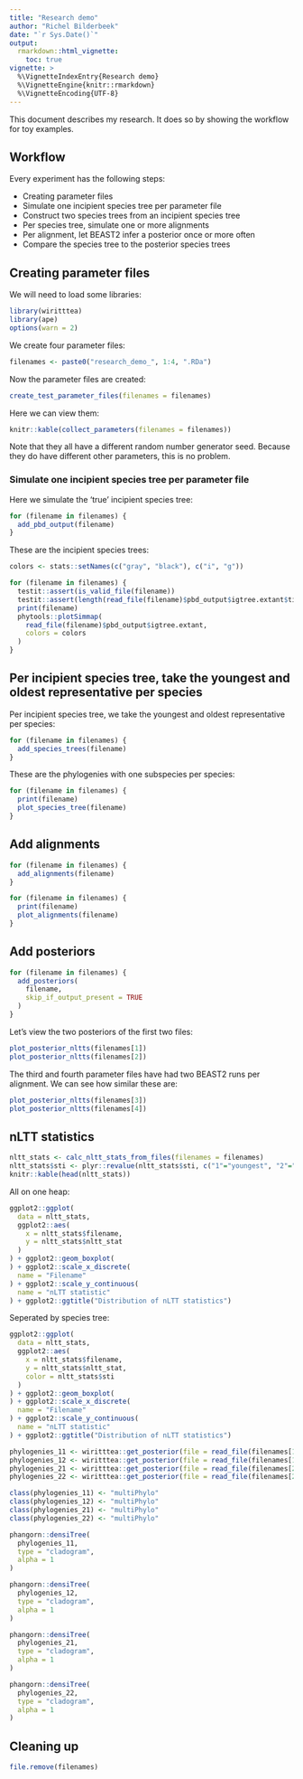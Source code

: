 ```yaml
---
title: "Research demo"
author: "Richel Bilderbeek"
date: "`r Sys.Date()`"
output: 
  rmarkdown::html_vignette:
    toc: true
vignette: >
  %\VignetteIndexEntry{Research demo}
  %\VignetteEngine{knitr::rmarkdown}
  %\VignetteEncoding{UTF-8}
---
```


This document describes my research. It does so by
showing the workflow for toy examples.

## Workflow

Every experiment has the following steps:

 * Creating parameter files
 * Simulate one incipient species tree per parameter file
 * Construct two species trees from an incipient species tree
 * Per species tree, simulate one or more alignments
 * Per alignment, let BEAST2 infer a posterior once or more often
 * Compare the species tree to the posterior species trees

## Creating parameter files

We will need to load some libraries:

```r
library(wiritttea)
library(ape)
options(warn = 2)
```


We create four parameter files:

```r
filenames <- paste0("research_demo_", 1:4, ".RDa")
```

Now the parameter files are created:

```r
create_test_parameter_files(filenames = filenames)
```

Here we can view them:

```r
knitr::kable(collect_parameters(filenames = filenames))
```

Note that they all have a different random number generator seed. Because
they do have different other parameters, this is no problem.


### Simulate one incipient species tree per parameter file

Here we simulate the 'true' incipient species tree:

```r
for (filename in filenames) {
  add_pbd_output(filename)  
}
```

These are the incipient species trees:

```r
colors <- stats::setNames(c("gray", "black"), c("i", "g"))

for (filename in filenames) {
  testit::assert(is_valid_file(filename))
  testit::assert(length(read_file(filename)$pbd_output$igtree.extant$tip.label) > 0)
  print(filename)
  phytools::plotSimmap(
    read_file(filename)$pbd_output$igtree.extant, 
    colors = colors
  )
}
```

## Per incipient species tree, take the youngest and oldest representative per species

Per incipient species tree, we take the youngest and oldest representative per species:

```r
for (filename in filenames) {
  add_species_trees(filename)  
}
```

These are the phylogenies with one subspecies
per species:

```r
for (filename in filenames) {
  print(filename)
  plot_species_tree(filename)
}
```

## Add alignments

```r
for (filename in filenames) {
  add_alignments(filename)  
}
```

```r
for (filename in filenames) {
  print(filename)
  plot_alignments(filename)
}
```

## Add posteriors

```r
for (filename in filenames) {
  add_posteriors(
    filename, 
    skip_if_output_present = TRUE
  )
}
```

Let's view the two posteriors of the first two files:

```r
plot_posterior_nltts(filenames[1])
plot_posterior_nltts(filenames[2])
```

The third and fourth parameter files have had two BEAST2 runs per alignment.
We can see how similar these are:

```r
plot_posterior_nltts(filenames[3])
plot_posterior_nltts(filenames[4])
```

## nLTT statistics

```r
nltt_stats <- calc_nltt_stats_from_files(filenames = filenames)
nltt_stats$sti <- plyr::revalue(nltt_stats$sti, c("1"="youngest", "2"="oldest"))
knitr::kable(head(nltt_stats))
```

All on one heap:

```r
ggplot2::ggplot(
  data = nltt_stats,
  ggplot2::aes(
    x = nltt_stats$filename,
    y = nltt_stats$nltt_stat
  )
) + ggplot2::geom_boxplot(
) + ggplot2::scale_x_discrete(
  name = "Filename"
) + ggplot2::scale_y_continuous(
  name = "nLTT statistic"
) + ggplot2::ggtitle("Distribution of nLTT statistics")

```

Seperated by species tree:

```r
ggplot2::ggplot(
  data = nltt_stats,
  ggplot2::aes(
    x = nltt_stats$filename,
    y = nltt_stats$nltt_stat,
    color = nltt_stats$sti
  )
) + ggplot2::geom_boxplot(
) + ggplot2::scale_x_discrete(
  name = "Filename"
) + ggplot2::scale_y_continuous(
  name = "nLTT statistic"
) + ggplot2::ggtitle("Distribution of nLTT statistics")

```


```r
phylogenies_11 <- wiritttea::get_posterior(file = read_file(filenames[1]), sti = 1, ai = 1, pi = 1)$trees
phylogenies_12 <- wiritttea::get_posterior(file = read_file(filenames[1]), sti = 2, ai = 1, pi = 1)$trees
phylogenies_21 <- wiritttea::get_posterior(file = read_file(filenames[2]), sti = 1, ai = 1, pi = 1)$trees
phylogenies_22 <- wiritttea::get_posterior(file = read_file(filenames[2]), sti = 2, ai = 1, pi = 1)$trees

class(phylogenies_11) <- "multiPhylo"
class(phylogenies_12) <- "multiPhylo"
class(phylogenies_21) <- "multiPhylo"
class(phylogenies_22) <- "multiPhylo"

phangorn::densiTree(
  phylogenies_11, 
  type = "cladogram", 
  alpha = 1
)

phangorn::densiTree(
  phylogenies_12, 
  type = "cladogram", 
  alpha = 1
)

phangorn::densiTree(
  phylogenies_21, 
  type = "cladogram", 
  alpha = 1
)

phangorn::densiTree(
  phylogenies_22, 
  type = "cladogram", 
  alpha = 1
)
```

## Cleaning up

```r
file.remove(filenames)
```

